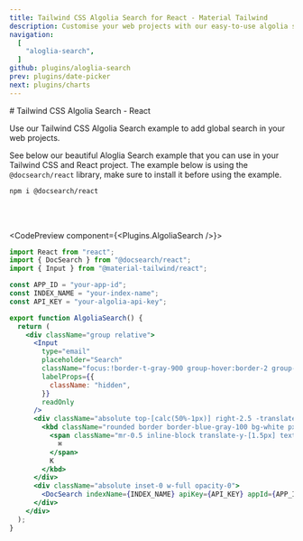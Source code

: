 ```yaml
---
title: Tailwind CSS Algolia Search for React - Material Tailwind
description: Customise your web projects with our easy-to-use algolia search example for Tailwind CSS and React using Material Design guidelines.
navigation:
  [
    "aloglia-search",
  ]
github: plugins/aloglia-search
prev: plugins/date-picker
next: plugins/charts
---
```


<DocsTitle href="date-picker">
# Tailwind CSS Algolia Search - React
</DocsTitle>

Use our Tailwind CSS Algolia Search example to add global search in your web projects.

See below our beautiful Aloglia Search example that you can use in your Tailwind CSS and React project. The example below is using the `@docsearch/react` library, make sure to install it before using the example.

```bash
npm i @docsearch/react
```

<br />
<br />

<CodePreview component={<Plugins.AlgoliaSearch />}>
```jsx
import React from "react";
import { DocSearch } from "@docsearch/react";
import { Input } from "@material-tailwind/react";

const APP_ID = "your-app-id";
const INDEX_NAME = "your-index-name";
const API_KEY = "your-algolia-api-key";

export function AlgoliaSearch() {
  return (
    <div className="group relative">
      <Input
        type="email"
        placeholder="Search"
        className="focus:!border-t-gray-900 group-hover:border-2 group-hover:!border-gray-900"
        labelProps={{
          className: "hidden",
        }}
        readOnly
      />
      <div className="absolute top-[calc(50%-1px)] right-2.5 -translate-y-2/4">
        <kbd className="rounded border border-blue-gray-100 bg-white px-1 pt-px pb-0 text-xs font-medium text-gray-900 shadow shadow-black/5">
          <span className="mr-0.5 inline-block translate-y-[1.5px] text-base">
            ⌘
          </span>
          K
        </kbd>
      </div>
      <div className="absolute inset-0 w-full opacity-0">
        <DocSearch indexName={INDEX_NAME} apiKey={API_KEY} appId={APP_ID} />
      </div>
    </div>
  );
}
```
</CodePreview>
